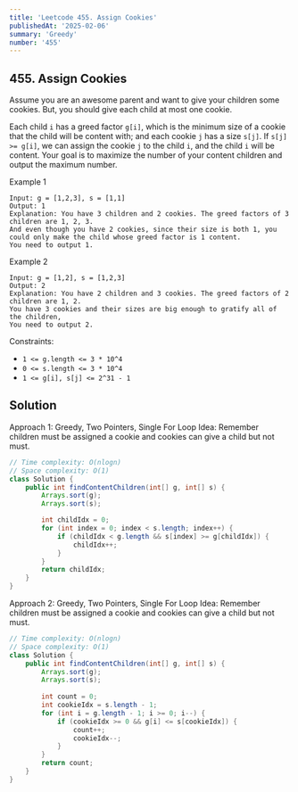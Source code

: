 ```yaml
---
title: 'Leetcode 455. Assign Cookies'
publishedAt: '2025-02-06'
summary: 'Greedy'
number: '455'
---
```


## 455. Assign Cookies

Assume you are an awesome parent and want to give your children some cookies. But, you should give each child at most one cookie.

Each child `i` has a greed factor `g[i]`, which is the minimum size of a cookie that the child will be content with; and each cookie `j` has a size `s[j]`. If `s[j] >= g[i]`, we can assign the cookie `j` to the child `i`, and the child `i` will be content. Your goal is to maximize the number of your content children and output the maximum number.


Example 1
`````
Input: g = [1,2,3], s = [1,1]
Output: 1
Explanation: You have 3 children and 2 cookies. The greed factors of 3 children are 1, 2, 3. 
And even though you have 2 cookies, since their size is both 1, you could only make the child whose greed factor is 1 content.
You need to output 1.
`````

Example 2
`````
Input: g = [1,2], s = [1,2,3]
Output: 2
Explanation: You have 2 children and 3 cookies. The greed factors of 2 children are 1, 2. 
You have 3 cookies and their sizes are big enough to gratify all of the children, 
You need to output 2.
`````


Constraints:

- `1 <= g.length <= 3 * 10^4`
- `0 <= s.length <= 3 * 10^4`
- `1 <= g[i], s[j] <= 2^31 - 1`


## Solution
Approach 1: Greedy, Two Pointers, Single For Loop
Idea: Remember children must be assigned a cookie and cookies can give a child but not must.
````JAVA
// Time complexity: O(nlogn)
// Space complexity: O(1)
class Solution {
    public int findContentChildren(int[] g, int[] s) {
        Arrays.sort(g);
        Arrays.sort(s);

        int childIdx = 0;
        for (int index = 0; index < s.length; index++) {
            if (childIdx < g.length && s[index] >= g[childIdx]) {
                childIdx++;
            }
        }
        return childIdx;
    }
}
````

Approach 2: Greedy, Two Pointers, Single For Loop
Idea: Remember children must be assigned a cookie and cookies can give a child but not must.
````JAVA
// Time complexity: O(nlogn)
// Space complexity: O(1)
class Solution {
    public int findContentChildren(int[] g, int[] s) {
        Arrays.sort(g);
        Arrays.sort(s);
        
        int count = 0;
        int cookieIdx = s.length - 1;
        for (int i = g.length - 1; i >= 0; i--) {
            if (cookieIdx >= 0 && g[i] <= s[cookieIdx]) {
                count++;
                cookieIdx--;
            }
        }
        return count;
    }
}
````